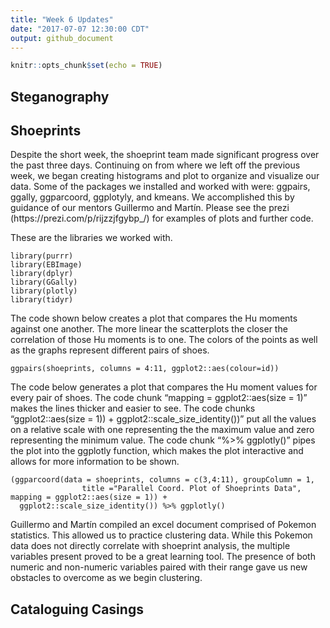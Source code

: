 ```yaml
---
title: "Week 6 Updates"
date: "2017-07-07 12:30:00 CDT"
output: github_document
---
```


```r
knitr::opts_chunk$set(echo = TRUE)
```

## Steganography

## Shoeprints
Despite the short week, the shoeprint team made significant progress over the past three days. Continuing on from where we left off the previous week, we began creating histograms and plot to organize and visualize our data. Some of the packages we installed and worked with were: ggpairs, ggally, ggparcoord, ggplotyly, and kmeans. We accomplished this by guidance of our mentors Guillermo and Martín.  Please see the prezi (https://prezi.com/p/rijzzjfgybp_/) for examples of plots and further code.

These are the libraries we worked with.
```
library(purrr)
library(EBImage)
library(dplyr)
library(GGally)
library(plotly)
library(tidyr)
```
The code shown below creates a plot that compares the Hu moments against one another. The more linear the scatterplots the closer the correlation of those Hu moments is to one. The colors of the points as well as the graphs represent different pairs of shoes.
```
ggpairs(shoeprints, columns = 4:11, ggplot2::aes(colour=id))
```
The code below generates a plot that compares the Hu moment values for every pair of shoes. The code chunk "mapping = ggplot2::aes(size = 1)" makes the lines thicker and easier to see. The code chunks "ggplot2::aes(size = 1)) + ggplot2::scale_size_identity())" put all the values on a relative scale with one representing the the maximum value and zero representing the minimum value. The code chunk "%>% ggplotly()" pipes the plot into the ggplotly function, which makes the plot interactive and allows for more information to be shown.
```
(ggparcoord(data = shoeprints, columns = c(3,4:11), groupColumn = 1,
                title ="Parallel Coord. Plot of Shoeprints Data", mapping = ggplot2::aes(size = 1)) +
  ggplot2::scale_size_identity()) %>% ggplotly()
```

Guillermo and Martín compiled an excel document comprised of Pokemon statistics. This allowed us to practice clustering data. While this Pokemon data does not directly correlate with shoeprint analysis, the multiple variables present proved to be a great learning tool. The presence of both numeric and non-numeric variables paired with their range gave us new obstacles to overcome as we begin clustering.

## Cataloguing Casings 
